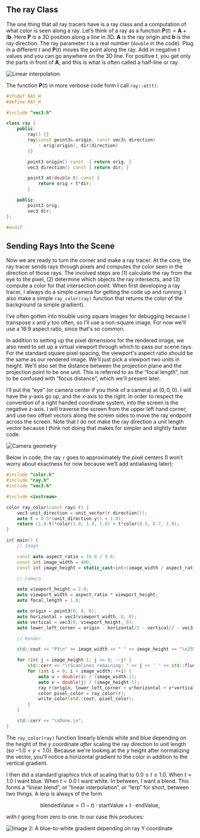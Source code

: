 ## The ray Class

The one thing that all ray tracers have is a ray class and a computation of what color is seen along
a ray. Let’s think of a ray as a function $\mathbf{P}(t) = \mathbf{A} + t \mathbf{b}$. Here
$\mathbf{P}$ is a 3D position along a line in 3D. $\mathbf{A}$ is the ray origin and $\mathbf{b}$ is
the ray direction. The ray parameter $t$ is a real number (`double` in the code). Plug in a
different $t$ and $\mathbf{P}(t)$ moves the point along the ray. Add in negative $t$ values and you
can go anywhere on the 3D line. For positive $t$, you get only the parts in front of $\mathbf{A}$,
and this is what is often called a half-line or ray.

![Linear interpolation](../images/fig-1.02-lerp.jpg)

The function $\mathbf{P}(t)$ in more verbose code form I call `ray::at(t)`:

```cpp filename="ray.h (The ray class)"
#ifndef RAY_H
#define RAY_H

#include "vec3.h"

class ray {
    public:
        ray() {}
        ray(const point3& origin, const vec3& direction)
            : orig(origin), dir(direction)
        {}

        point3 origin() const  { return orig; }
        vec3 direction() const { return dir; }

        point3 at(double t) const {
            return orig + t*dir;
        }

    public:
        point3 orig;
        vec3 dir;
};

#endif
```

## Sending Rays Into the Scene

Now we are ready to turn the corner and make a ray tracer. At the core, the ray tracer sends rays
through pixels and computes the color seen in the direction of those rays. The involved steps are
(1) calculate the ray from the eye to the pixel, (2) determine which objects the ray intersects, and
(3) compute a color for that intersection point. When first developing a ray tracer, I always do a
simple camera for getting the code up and running. I also make a simple `ray_color(ray)` function
that returns the color of the background (a simple gradient).

I’ve often gotten into trouble using square images for debugging because I transpose $x$ and $y$ too
often, so I’ll use a non-square image. For now we'll use a 16:9 aspect ratio, since that's so
common.

In addition to setting up the pixel dimensions for the rendered image, we also need to set up a
virtual viewport through which to pass our scene rays. For the standard square pixel spacing, the
viewport's aspect ratio should be the same as our rendered image. We'll just pick a viewport two
units in height. We'll also set the distance between the projection plane and the projection point
to be one unit. This is referred to as the “focal length”, not to be confused with “focus distance”,
which we'll present later.

I’ll put the “eye” (or camera center if you think of a camera) at $(0,0,0)$. I will have the y-axis
go up, and the x-axis to the right. In order to respect the convention of a right handed coordinate
system, into the screen is the negative z-axis. I will traverse the screen from the upper left hand
corner, and use two offset vectors along the screen sides to move the ray endpoint across the
screen. Note that I do not make the ray direction a unit length vector because I think not doing
that makes for simpler and slightly faster code.

![Camera geometry](../images/fig-1.03-cam-geom.jpg)

Below in code, the ray `r` goes to approximately the pixel centers (I won’t worry about exactness
for now because we’ll add antialiasing later):

```cpp filename="main.cc (Rendering a blue-to-white gradient)"
#include "color.h"
#include "ray.h"
#include "vec3.h"

#include <iostream>

color ray_color(const ray& r) {
    vec3 unit_direction = unit_vector(r.direction());
    auto t = 0.5*(unit_direction.y() + 1.0);
    return (1.0-t)*color(1.0, 1.0, 1.0) + t*color(0.5, 0.7, 1.0);
}

int main() {
    // Image

    const auto aspect_ratio = 16.0 / 9.0;
    const int image_width = 400;
    const int image_height = static_cast<int>(image_width / aspect_ratio);

    // Camera

    auto viewport_height = 2.0;
    auto viewport_width = aspect_ratio * viewport_height;
    auto focal_length = 1.0;

    auto origin = point3(0, 0, 0);
    auto horizontal = vec3(viewport_width, 0, 0);
    auto vertical = vec3(0, viewport_height, 0);
    auto lower_left_corner = origin - horizontal/2 - vertical/2 - vec3(0, 0, focal_length);

    // Render

    std::cout << "P3\n" << image_width << " " << image_height << "\n255\n";

    for (int j = image_height-1; j >= 0; --j) {
        std::cerr << "\rScanlines remaining: " << j << ' ' << std::flush;
        for (int i = 0; i < image_width; ++i) {
            auto u = double(i) / (image_width-1);
            auto v = double(j) / (image_height-1);
            ray r(origin, lower_left_corner + u*horizontal + v*vertical - origin);
            color pixel_color = ray_color(r);
            write_color(std::cout, pixel_color);
        }
    }

    std::cerr << "\nDone.\n";
}
```

The `ray_color(ray)` function linearly blends white and blue depending on the height of the $y$
coordinate _after_ scaling the ray direction to unit length (so $-1.0 < y < 1.0$). Because we're
looking at the $y$ height after normalizing the vector, you'll notice a horizontal gradient to the
color in addition to the vertical gradient.

I then did a standard graphics trick of scaling that to $0.0 ≤ t ≤ 1.0$. When $t = 1.0$ I want blue.
When $t = 0.0$ I want white. In between, I want a blend. This forms a “linear blend”, or “linear
interpolation”, or “lerp” for short, between two things. A lerp is always of the form

$$ \text{blendedValue} = (1-t)\cdot\text{startValue} + t\cdot\text{endValue}, $$

with $t$ going from zero to one. In our case this produces:

![Image 2: A blue-to-white gradient depending on ray Y coordinate ](../images/img-1.02-blue-to-white.png)
